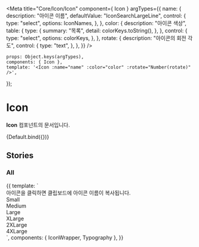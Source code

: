 
<Meta
    title="Core/Icon/Icon"
    component={ Icon }
    argTypes={{
        name: {
            description: "아이콘 이름",
            defaultValue: "IconSearchLargeLine",
            control: {
                type: "select",
                options: IconNames,
            },
        },
        color: {
            description: "아이콘 색상",
            table: {
                type: {
                    summary: "목록",
                    detail: colorKeys.toString(),
                },
            },
            control: {
                type: "select",
                options: colorKeys,
            },
        },
        rotate: {
            description: "아이콘의 회전 각도",
            control: {
                type: "text",
            },
        },
    }}
/>

    props: Object.keys(argTypes),
    components: { Icon },
    template: '<Icon :name="name" :color="color" :rotate="Number(rotate)" />',
});

# Icon

**Icon** 컴포넌트의 문서입니다.

<Story name="Default" height="100px">
    {Default.bind({})}
</Story>

<ArgsTable story="Default" />

## Stories
### All
<Canvas>
    <Story name="All" height="100px">
        {{
            template: `
                <div>
                    <Typography type="body1" color="gray500">아이콘을 클릭하면 클립보드에 아이콘 이름이 복사됩니다.</Typography>
                    <!--small-->
                    <div>
                        <Typography type="body1" style="margin-bottom: 10px">Small</Typography>
                        <div style="display: flex; flex-wrap: wrap;">
                            <IconWrapper name="IconCheckSmallLine"></IconWrapper>
                            <IconWrapper name="IconPlusSmallLine" color="black"></IconWrapper>
                            <IconWrapper name="IconArrowSmallLine"></IconWrapper>
                            <IconWrapper name="IconThreeDotSmallFill"></IconWrapper>
                            <IconWrapper name="IconTextArrowSmallFill"></IconWrapper>
                            <IconWrapper name="IconOfficialSmallFill"></IconWrapper>
                            <IconWrapper name="IconExclamationSmallFill"></IconWrapper>
                            <IconWrapper name="IconProfileSmallFill"></IconWrapper>
                            <IconWrapper name="IconCheckSmallFill"></IconWrapper>
                            <IconWrapper name="IconCloseSmallLine"></IconWrapper>
                            <IconWrapper name="IconSettingSmallFill"></IconWrapper>
                            <IconWrapper name="IconQuestionMarkSmallFill"></IconWrapper>
                            <IconWrapper name="IconFileSmallLine"></IconWrapper>
                            <IconWrapper name="IconStarSmallFill" color="gray400"></IconWrapper>
                        </div>
                    </div>
                    <!--medium-->
                    <div>
                        <Typography type="body1" style="margin-bottom: 10px">Medium</Typography>
                        <div style="display: flex; flex-wrap: wrap;">
                            <IconWrapper name=IconCheckMediumFill></IconWrapper>
                            <IconWrapper name=IconQuestionMediumLine></IconWrapper>
                            <IconWrapper name=IconLikeMediumLine></IconWrapper>
                            <IconWrapper name=IconLikeMediumFill></IconWrapper>
                            <IconWrapper name=IconCommentMediumLine></IconWrapper>
                            <IconWrapper name=IconCheckMediumLine></IconWrapper>
                            <IconWrapper name=IconPlusMediumLine color="black"></IconWrapper>
                            <IconWrapper name=IconExclamationMediumLine></IconWrapper>
                            <IconWrapper name=IconArrowMediumLine></IconWrapper>
                            <IconWrapper name=IconTextArrowMediumLine></IconWrapper>
                            <IconWrapper name=IconFileMediumLineLight></IconWrapper>
                            <IconWrapper name=IconTrashMediumLineLight></IconWrapper>
                            <IconWrapper name=IconDownloadMediumLineLight></IconWrapper>
                            <IconWrapper name=IconThreeDotMediumFill></IconWrapper>
                            <IconWrapper name=IconHourglassMediumLine></IconWrapper>
                            <IconWrapper name=IconCloseMediumFill></IconWrapper>
                            <IconWrapper name=IconInfoMediumFill></IconWrapper>
                            <IconWrapper name=IconInfoMediumLine></IconWrapper>
                            <IconWrapper name=IconCloseMediumLine></IconWrapper>
                            <IconWrapper name=IconCheckRoundMediumLine></IconWrapper>
                            <IconWrapper name=IconFilterMediumLine></IconWrapper>
                            <IconWrapper name=IconLocationMediumFill></IconWrapper>
                            <IconWrapper name=IconMentoringMediumLine></IconWrapper>
                            <IconWrapper name=IconResumeMediumLine></IconWrapper>
                            <IconWrapper name=IconJobWikiMediumLine></IconWrapper>
                            <IconWrapper name=IconAnalyticsMediumLine></IconWrapper>
                            <IconWrapper name=IconInterviewMediumLine></IconWrapper>
                            <IconWrapper name=IconEssayMediumLine></IconWrapper>
                            <IconWrapper name=IconVodMediumLine></IconWrapper>
                            <IconWrapper name=IconEduMediumLine></IconWrapper>
                            <IconWrapper name=IconCouponMediumLine></IconWrapper>
                            <IconWrapper name=IconRevertMediumLine></IconWrapper>
                            <IconWrapper name=IconDownloadMediumLine></IconWrapper>
                            <IconWrapper name=IconExportMediumLine></IconWrapper>
                            <IconWrapper name=IconClockMediumFill></IconWrapper>
                            <IconWrapper name=IconSupportMediumLine></IconWrapper>
                            <IconWrapper name=IconStarMediumFill color="gray400"></IconWrapper>
                        </div>
                    </div>
                    <!--large-->
                    <div>
                        <Typography type="body1" style="margin-bottom: 10px">Large</Typography>
                        <div style="display: flex; flex-wrap: wrap;">
                            <IconWrapper name=IconProfileLargeFill></IconWrapper>
                            <IconWrapper name=IconSelectedLargeLine></IconWrapper>
                            <IconWrapper name=IconReplyLargeLine color="black"></IconWrapper>
                            <IconWrapper name=IconSendLargeFill></IconWrapper>
                            <IconWrapper name=IconPlusLargeLine color="black"></IconWrapper>
                            <IconWrapper name=IconProfileLargeLine></IconWrapper>
                            <IconWrapper name=IconAlarmLargeLine></IconWrapper>
                            <IconWrapper name=IconSearchLargeLine></IconWrapper>
                            <IconWrapper name=IconBackwardLargeLine></IconWrapper>
                            <IconWrapper name=IconArrowLargeLine></IconWrapper>
                            <IconWrapper name=IconTextArrowLargeLine></IconWrapper>
                            <IconWrapper name=IconCloseLargeLine></IconWrapper>
                            <IconWrapper name=IconExclamationLargeLine></IconWrapper>
                            <IconWrapper name=IconFilterLargeLine></IconWrapper>
                            <IconWrapper name=IconCheckLargeFill></IconWrapper>
                            <IconWrapper name=IconSecurityLargeFill></IconWrapper>
                            <IconWrapper name=IconDownloadLargeLine color="black"></IconWrapper>
                            <IconWrapper name=IconCheckLargeLine></IconWrapper>
                            <IconWrapper name=IconKeylineLargeLine></IconWrapper>
                            <IconWrapper name=IconMentoringLargeLine></IconWrapper>
                            <IconWrapper name=IconVodLargeLine></IconWrapper>
                            <IconWrapper name=IconAnswerLargeLine></IconWrapper>
                            <IconWrapper name=IconEduLargeLine></IconWrapper>
                            <IconWrapper name=IconAnalyticsLargeLine></IconWrapper>
                            <IconWrapper name=IconInterviewLargeLine></IconWrapper>
                            <IconWrapper name=IconEssayLargeLine></IconWrapper>
                            <IconWrapper name=IconResumeLargeLine></IconWrapper>
                            <IconWrapper name=IconQuestionLargeLine></IconWrapper>
                            <IconWrapper name=IconVideoLargeFill></IconWrapper>
                        </div>
                    </div>
                    <!--x-large-->
                    <div>
                        <Typography type="body1" style="margin-bottom: 10px">XLarge</Typography>
                        <div style="display: flex; flex-wrap: wrap;">
                            <IconWrapper name=IconProfileXLargeFill></IconWrapper>
                            <IconWrapper name=IconArrowXLargeLine></IconWrapper>
                            <IconWrapper name=IconCloseXLargeLine></IconWrapper>
                            <IconWrapper name=IconQuestionXLargeLine></IconWrapper>
                            <IconWrapper name=IconAdoptXLargeLine></IconWrapper>
                            <IconWrapper name=IconCreditPlusXLargeLine color="black"></IconWrapper>
                            <IconWrapper name=IconCreditMinusXLargeLine></IconWrapper>
                            <IconWrapper name=IconLikeXLargeLine></IconWrapper>
                            <IconWrapper name=IconCelebrateXLargeLine></IconWrapper>
                            <IconWrapper name=IconAnswerXLargeLine></IconWrapper>
                            <IconWrapper name=IconMegaphoneXLargeLine></IconWrapper>
                            <IconWrapper name=IconCheckXLargeFill></IconWrapper>
                            <IconWrapper name=IconUnCheckedXLargeFill></IconWrapper>
                            <IconWrapper name=IconStarXLargeFill></IconWrapper>
                        </div>
                    </div>
                    <!--2x-large-->
                    <div>
                        <Typography type="body1" style="margin-bottom: 10px">2XLarge</Typography>
                        <div style="display: flex; flex-wrap: wrap;">
                            <IconWrapper name=IconProfile2XLargeFill></IconWrapper>
                        </div>
                    </div>
                    <!--4x-large-->
                    <div>
                        <Typography type="body1" style="margin-bottom: 10px">4XLarge</Typography>
                        <div style="display: flex; flex-wrap: wrap;">
                            <IconWrapper name=IconStar4XLargeFill color="gray400"></IconWrapper>
                        </div>
                    </div>
                </div>
            `,
             components: { IconWrapper, Typography },
        }}
    </Story>
</Canvas>

